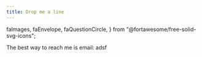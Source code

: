 ```yaml
---
title: Drop me a line
---
```


  faImages,
  faEnvelope,
  faQuestionCircle,
} from "@fortawesome/free-solid-svg-icons";

<!-- downside, this react isn't linted. Don't love that.  -->


The best way to reach me is <FontAwesomeIcon icon={faEnvelope} /> email: adsf

<AroundTheWeb />
